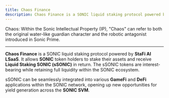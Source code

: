 ```yaml
---
title: Chaos Finance
description: Chaos Finance is a SONIC liquid staking protocol powered by StaFi AI LSaaS. 
---
```


Chaos: Within the Sonic Intellectual Property (IP), "Chaos" can refer to both the original water-like guardian character and the robotic antagonist introduced in Sonic Prime.

---

**Chaos Finance** is a SONIC liquid staking protocol powered by **StaFi AI LSaaS**. It allows **SONIC** token holders to stake their assets and receive **Liquid Staking SONIC (sSONIC)** in return. The sSONIC tokens are interest-bearing while retaining full liquidity within the SONIC ecosystem.

sSONIC can be seamlessly integrated into various **GameFi** and **DeFi** applications within the SONIC network, opening up new opportunities for yield generation across the **SONIC SVM**.
